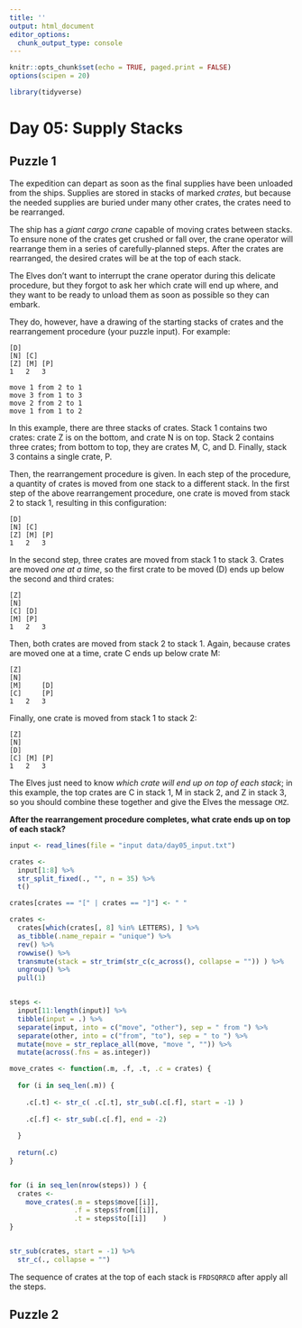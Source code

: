 ```yaml
---
title: ''
output: html_document
editor_options: 
  chunk_output_type: console
---
```


```r
knitr::opts_chunk$set(echo = TRUE, paged.print = FALSE)
options(scipen = 20)

library(tidyverse)
```

# Day 05: Supply Stacks

## Puzzle 1

The expedition can depart as soon as the final supplies have been unloaded from the ships. Supplies are stored in stacks of marked *crates*, but because the needed supplies are buried under many other crates, the crates need to be rearranged.

The ship has a *giant cargo crane* capable of moving crates between stacks. To ensure none of the crates get crushed or fall over, the crane operator will rearrange them in a series of carefully-planned steps. After the crates are rearranged, the desired crates will be at the top of each stack.

The Elves don't want to interrupt the crane operator during this delicate procedure, but they forgot to ask her which crate will end up where, and they want to be ready to unload them as soon as possible so they can embark.

They do, however, have a drawing of the starting stacks of crates and the rearrangement procedure (your puzzle input). For example:

```
[D]    
[N] [C]    
[Z] [M] [P]
1   2   3 

move 1 from 2 to 1
move 3 from 1 to 3
move 2 from 2 to 1
move 1 from 1 to 2
```

In this example, there are three stacks of crates. Stack 1 contains two crates: crate Z is on the bottom, and crate N is on top. Stack 2 contains three crates; from bottom to top, they are crates M, C, and D. Finally, stack 3 contains a single crate, P.

Then, the rearrangement procedure is given. In each step of the procedure, a quantity of crates is moved from one stack to a different stack. In the first step of the above rearrangement procedure, one crate is moved from stack 2 to stack 1, resulting in this configuration:

```
[D]        
[N] [C]    
[Z] [M] [P]
1   2   3 
```

In the second step, three crates are moved from stack 1 to stack 3. Crates are moved *one at a time*, so the first crate to be moved (D) ends up below the second and third crates:

```
[Z]
[N]
[C] [D]
[M] [P]
1   2   3
```

Then, both crates are moved from stack 2 to stack 1. Again, because crates are moved one at a time, crate C ends up below crate M:

```
[Z]
[N]
[M]     [D]
[C]     [P]
1   2   3
```

Finally, one crate is moved from stack 1 to stack 2:

```
[Z]
[N]
[D]
[C] [M] [P]
1   2   3
```

The Elves just need to know *which crate will end up on top of each stack*; in this example, the top crates are C in stack 1, M in stack 2, and Z in stack 3, so you should combine these together and give the Elves the message `CMZ`.

**After the rearrangement procedure completes, what crate ends up on top of each stack?**


```r
input <- read_lines(file = "input data/day05_input.txt")

crates <- 
  input[1:8] %>% 
  str_split_fixed(., "", n = 35) %>% 
  t()

crates[crates == "[" | crates == "]"] <- " "

crates <- 
  crates[which(crates[, 8] %in% LETTERS), ] %>% 
  as_tibble(.name_repair = "unique") %>% 
  rev() %>% 
  rowwise() %>% 
  transmute(stack = str_trim(str_c(c_across(), collapse = "")) ) %>% 
  ungroup() %>% 
  pull(1)


steps <- 
  input[11:length(input)] %>% 
  tibble(input = .) %>% 
  separate(input, into = c("move", "other"), sep = " from ") %>% 
  separate(other, into = c("from", "to"), sep = " to ") %>% 
  mutate(move = str_replace_all(move, "move ", "")) %>% 
  mutate(across(.fns = as.integer))
```


```r
move_crates <- function(.m, .f, .t, .c = crates) {
  
  for (i in seq_len(.m)) {
    
    .c[.t] <- str_c( .c[.t], str_sub(.c[.f], start = -1) )
    
    .c[.f] <- str_sub(.c[.f], end = -2)
    
  }
  
  return(.c)
}


for (i in seq_len(nrow(steps)) ) {
  crates <- 
    move_crates(.m = steps$move[[i]], 
                .f = steps$from[[i]], 
                .t = steps$to[[i]]    )
}


str_sub(crates, start = -1) %>% 
  str_c(., collapse = "") 

```

The sequence of crates at the top of each stack is `FRDSQRRCD` after apply all the steps. 


## Puzzle 2



```r
```